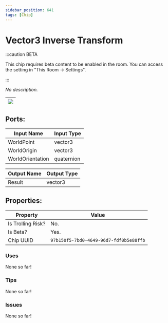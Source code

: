 ```yaml
---
sidebar_position: 641
tags: [Chip]
---
```


# Vector3 Inverse Transform
:::caution BETA

This chip requires beta content to be enabled in the room. You can access the setting in "This Room -> Settings".

:::

*No description.*

| ![](https://images-ext-2.discordapp.net/external/MPmIaQzlEPmgGWlgi-WxBBXt0Bjv_zWPkg1y1f_sy3s/https/www.recroomcircuits.com/image/circuit/absolute-value?width=206&height=108) |
|-----|

## Ports:

| Input Name | Input Type |
|-----------|-----------|
| WorldPoint | vector3 |
| WorldOrigin | vector3 |
| WorldOrientation | quaternion |

| Output Name | Output Type |
|-----------|-----------|
| Result | vector3 |

## Properties:

| Property  | Value |
|-------------------|-----------|
| Is Trolling Risk? | No. |
| Is Beta? | Yes. |
| Chip UUID | `97b150f5-7bd0-4649-96d7-fdf0b5e88ffb` |

### Uses

None so far!

### Tips

None so far!

### Issues

None so far!